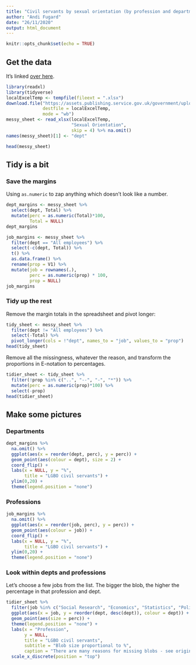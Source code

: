 ```yaml
---
title: "Civil servants by sexual orientation (by profession and department, 31 March 2020)"
author: "Andi Fugard"
date: "26/11/2020"
output: html_document
---
```


```r
knitr::opts_chunk$set(echo = TRUE)
```

## Get the data

It's linked [over here](https://www.gov.uk/government/statistics/civil-servants-by-sex-and-ethnicity-and-disability-and-sexual-orientation-by-profession-and-department-2020).

```r
library(readxl)
library(tidyverse)
localExcelTemp <- tempfile(fileext = ".xlsx")
download.file("https://assets.publishing.service.gov.uk/government/uploads/system/uploads/attachment_data/file/938871/Civil_servants_by_sex_and_ethnicity_and_disability_and_sexual_orientation_by_profession_and_department__2020.xlsx",
              destfile = localExcelTemp,
              mode = "wb")
messy_sheet <- read_xlsx(localExcelTemp,
                         "Sexual Orientation",
                         skip = 4) %>% na.omit()
names(messy_sheet)[1] <- "dept"
```

```r
head(messy_sheet)
```

## Tidy is a bit


### Save the margins

Using `as.numeric` to zap anything which doesn't look like a number.

```r
dept_margins <- messy_sheet %>%
  select(dept, Total) %>%
  mutate(perc = as.numeric(Total)*100,
         Total = NULL)
dept_margins
```



```r
job_margins <- messy_sheet %>%
  filter(dept == "All employees") %>%
  select(-c(dept, Total)) %>%
  t() %>%
  as.data.frame() %>%
  rename(prop = V1) %>%
  mutate(job = rownames(.),
         perc = as.numeric(prop) * 100,
         prop = NULL)
job_margins
```

### Tidy up the rest

Remove the margin totals in the spreadsheet and pivot longer:

```r
tidy_sheet <- messy_sheet %>%
  filter(dept != "All employees") %>%
  select(-Total) %>%
  pivot_longer(cols = !"dept", names_to = "job", values_to = "prop")
head(tidy_sheet)
```

Remove all the missingness, whatever the reason, and transform the proportions in E-notation to percentages.

```r
tidier_sheet <- tidy_sheet %>%
  filter(!prop %in% c("..", "--", "-", "*")) %>%
  mutate(perc = as.numeric(prop)*100) %>%
  select(-prop)
head(tidier_sheet)
```


## Make some pictures


### Departments

```r
dept_margins %>%
  na.omit() %>%
  ggplot(aes(x = reorder(dept, perc), y = perc)) +
  geom_point(aes(colour = dept), size = 2) +
  coord_flip() +
  labs(x = NULL, y = "%",
       title = "LGBO civil servants") +
  ylim(0,20) +
  theme(legend.position = "none")
```



### Professions

```r
job_margins %>%
  na.omit() %>%
  ggplot(aes(x = reorder(job, perc), y = perc)) +
  geom_point(aes(colour = job)) +
  coord_flip() +
  labs(x = NULL, y = "%",
       title = "LGBO civil servants") +
  ylim(0,20) +
  theme(legend.position = "none")
```


### Look within depts and professions

Let's choose a few jobs from the list. The bigger the blob, the higher the percentage in that profession and dept.

```r
tidier_sheet %>%
  filter(job %in% c("Social Research", "Economics", "Statistics", "Policy")) %>%
  ggplot(aes(x = job, y = reorder(dept, desc(dept)), colour = dept)) +
  geom_point(aes(size = perc)) +
  theme(legend.position = "none") +
  labs(x = "Profession",
       y = NULL,
       title = "LGBO civil servants",
       subtitle = "Blob size proportional to %",
       caption = "There are many reasons for missing blobs - see original spreadsheet") +
  scale_x_discrete(position = "top") 
```





